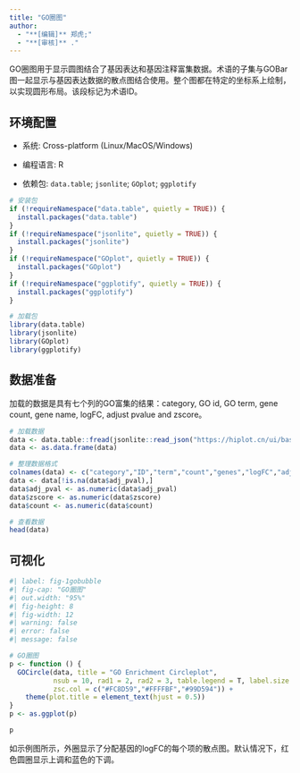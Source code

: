 ```yaml
---
title: "GO圈图"
author:
  - "**[编辑]** 郑虎;"
  - "**[审核]** ."
---
```


GO圈图用于显示圆图结合了基因表达和基因注释富集数据。术语的子集与GOBar图一起显示与基因表达数据的散点图结合使用。整个图都在特定的坐标系上绘制，以实现圆形布局。该段标记为术语ID。

## 环境配置

-   系统: Cross-platform (Linux/MacOS/Windows)

-   编程语言: R

-   依赖包: `data.table`; `jsonlite`; `GOplot`; `ggplotify`

```r
# 安装包
if (!requireNamespace("data.table", quietly = TRUE)) {
  install.packages("data.table")
}
if (!requireNamespace("jsonlite", quietly = TRUE)) {
  install.packages("jsonlite")
}
if (!requireNamespace("GOplot", quietly = TRUE)) {
  install.packages("GOplot")
}
if (!requireNamespace("ggplotify", quietly = TRUE)) {
  install.packages("ggplotify")
}

# 加载包
library(data.table)
library(jsonlite)
library(GOplot)
library(ggplotify)
```

## 数据准备

加载的数据是具有七个列的GO富集的结果：category, GO id, GO term, gene count, gene name, logFC, adjust pvalue and zscore。

```r
# 加载数据
data <- data.table::fread(jsonlite::read_json("https://hiplot.cn/ui/basic/gocircle/data.json")$exampleData$textarea[[1]])
data <- as.data.frame(data)

# 整理数据格式
colnames(data) <- c("category","ID","term","count","genes","logFC","adj_pval","zscore")
data <- data[!is.na(data$adj_pval),]
data$adj_pval <- as.numeric(data$adj_pval)
data$zscore <- as.numeric(data$zscore)
data$count <- as.numeric(data$count)

# 查看数据
head(data)
```

## 可视化

```r
#| label: fig-1gobubble
#| fig-cap: "GO圈图"
#| out.width: "95%"
#| fig-height: 8
#| fig-width: 12
#| warning: false
#| error: false
#| message: false

# GO圈图
p <- function () {
  GOCircle(data, title = "GO Enrichment Circleplot",
           nsub = 10, rad1 = 2, rad2 = 3, table.legend = T, label.size = 5,
           zsc.col = c("#FC8D59","#FFFFBF","#99D594")) + 
    theme(plot.title = element_text(hjust = 0.5))
}
p <- as.ggplot(p)

p
```

如示例图所示，外圈显示了分配基因的logFC的每个项的散点图。默认情况下，红色圆圈显示上调和蓝色的下调。


